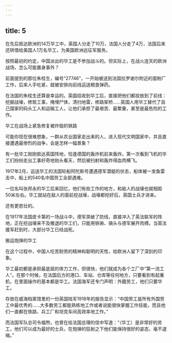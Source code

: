 ```yaml
---
---
---
```

title: 5
---



在先后抵达欧洲的14万华工中，英国人分走了10万，法国人分走了4万，法国后来还转借给美国人1万名华工，为美国欧洲远征军服务。

按照最初的约定，中国派出的华工是不参加战斗的。但实际上，在战火连天的欧洲战场，怎么可能置身事外？

前面提到的那位朱桂生，编号“27746”，一开始被送到法国拉罗谢尔附近的面粉厂工作，后来人手吃紧，就被安排向前线运送粮食弹药。

在法国的朱桂生还算是幸运的。英国招收到华工后，直接把他们都投放到了前线：挖掘战壕，修筑工事，掩埋尸体，清扫地雷，修路架桥……英国人用华工替代了自己国家的码头工人和运输工人，让他们承担了最艰苦、最繁重，甚至是最危险的工作。

华工在战场上紧急修复被炸毁的铁路



可能你现在很难想象，一群从农业国家走出来的人，进入现代文明国家中，并且直接遭遇最惨烈的战争，会是怎样一幅景象？

有一批华工刚刚抵达英国阵地，恰逢德国的轰炸机前来轰炸。第一次看到飞机的华工们纷纷走出工事好奇地抬头看天，然后被扫射和轰炸得血肉横飞。

1917年2月，运送华工的法国轮船阿陀斯号遭遇德军潜艇的伏击，船体被一发鱼雷击中，船上的540名中国劳工全部遇难。

一位名叫张邦永的华工后来回忆，他们有些工作的地方，和敌人的战壕也就相距50米左右。华工就站在敌人的面前挖战壕，战壕都挖好后，英国士兵才进来。

还有更悲壮的。

在1917年法国皮卡第的一场战斗中，德军突破了防线，直接冲入了英法联军的阵地，正在挖战壕来不及撤退的华工们，只能用铁锹、镐头与德军展开肉搏。当英法援军赶到时，大部分华工已经战死。

搬运炮弹的华工



在这个过程中，中国人吃苦耐劳的精神和聪明的天性，给欧洲人留下了深刻的印象。

华工最初都是承担最底层的体力工作，但很快，他们就成为各个工厂中“第一流工人”。在那个时候，在法国后方的港口、车站、仓库等任何地方，只要看到有起重机，在里面操作的基本都是华工。法国海军还专门声明：外籍劳工，他们只要华工。

存放在威海档案馆里的一份英国陆军1918年的报告显示：“中国劳工是所有外国劳工中最优秀的……大多数劳工都能熟练地工作或者说能很快掌握工作技能，而且他们一直都在铁路、兵工厂和坦克车间高效率地工作。”

而法国军队总司令福煦，也曾在给法国总理的信中写道：“（华工）是非常好的劳工，他们可以成为最好的士兵，在炮弹的狂射之下他们能保持很好的姿态，毫不退缩。”